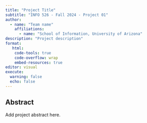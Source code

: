 ```yaml
---
title: "Project Title"
subtitle: "INFO 526 - Fall 2024 - Project 01"
author: 
  - name: "Team name"
    affiliations:
      - name: "School of Information, University of Arizona"
description: "Project description"
format:
   html:
    code-tools: true
    code-overflow: wrap
    embed-resources: true
editor: visual
execute:
  warning: false
  echo: false
---
```


## Abstract

Add project abstract here.

```r

```
